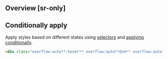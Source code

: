 ## Overview [sr-only]
<Overview/>

## Conditionally apply
Apply styles based on different states using [selectors](/guide/state-selectors) and [applying conditionally](/guide/applying-conditionally).
```html
<div class="overflow:auto**:hover** overflow:auto**@sm** overflow:auto**@dark** overflow:auto**@print**">…</div>
```

